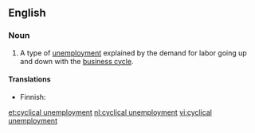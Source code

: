==English==
{{wikipedia}}

===Noun===
{{en-noun|head=[[cyclical]] [[unemployment]]|-}}

# {{label|en|economics}} A type of [[unemployment]] explained by the demand for labor going up and down with the [[business cycle]].

====Translations====
{{trans-top|type of unemployment}}
* Finnish: {{t|fi|suhdannetyöttömyys}}
{{trans-mid}}
{{trans-bottom}}

[[et:cyclical unemployment]]
[[nl:cyclical unemployment]]
[[vi:cyclical unemployment]]